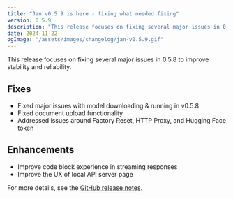 ```yaml
---
title: "Jan v0.5.9 is here - fixing what needed fixing"
version: 0.5.9
description: "This release focuses on fixing several major issues in 0.5.8 to improve stability and reliability."
date: 2024-11-22
ogImage: "/assets/images/changelog/jan-v0.5.9.gif"
---
```




<ChangelogHeader title= "Jan v0.5.9 is here - fixing what needed fixing" date="2024-11-22" ogImage= "/assets/images/changelog/jan-v0.5.9.gif"  />

This release focuses on fixing several major issues in 0.5.8 to improve stability and reliability.

## Fixes
- Fixed major issues with model downloading & running in v0.5.8
- Fixed document upload functionality
- Addressed issues around Factory Reset, HTTP Proxy, and Hugging Face token

## Enhancements
- Improve code block experience in streaming responses
- Improve the UX of local API server page

For more details, see the [GitHub release notes](https://github.com/janhq/jan/releases/tag/v0.5.9).